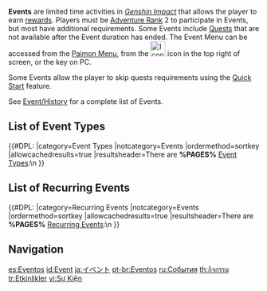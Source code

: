 {{CustomTabs
|tab1 = Overview
|tab2 = History
|tab3 = Rewards
}}
{{Terminology Infobox
|image        = Icon Events.png
|type         = Game Systems
}}
'''Events''' are limited time activities in ''[[Genshin Impact]]'' that allows the player to earn [[Event/Rewards|rewards]]. Players must be [[Adventure Rank]] 2 to participate in Events, but most have additional requirements. Some Events include [[Quest]]s that are not available after the Event duration has ended. The Event Menu can be accessed from the [[Paimon Menu]], from the [[File:Icon Events.png|30px|link=]] icon in the top right of screen, or the {{Key|F5}} key on PC.

Some Events allow the player to skip quests requirements using the [[Quick Start]] feature.

See [[Event/History]] for a complete list of Events.

{{Event List|hidepast=1}}

==List of Event Types==
{{#DPL:
|category=Event Types
|notcategory=Events
|ordermethod=sortkey
|allowcachedresults=true
|resultsheader=There are '''%PAGES%''' [[Event Types]]:\n
}}

==List of Recurring Events==
{{#DPL:
|category=Recurring Events
|notcategory=Events
|ordermethod=sortkey
|allowcachedresults=true
|resultsheader=There are '''%PAGES%''' [[Recurring Events]]:\n
}}

==Navigation==
{{Genshin Navbox}}
[[Category:Events| ]]

[[es:Eventos]]
[[id:Event]]
[[ja:イベント]]
[[pt-br:Eventos]]
[[ru:События]]
[[th:กิจกรรม]]
[[tr:Etkinlikler]]
[[vi:Sự Kiện]]
